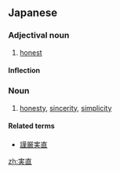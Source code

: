 ==Japanese==
{{ja-kanjitab|じつ|k1=じっ|ちょく|yomi=on}}

===Adjectival noun===
{{ja-adj|infl=な|じっちょく}}

# [[honest]]

====Inflection====
{{ja-na|じっちょく}}

===Noun===
{{ja-noun|じっちょく}}

# [[honesty]], [[sincerity]], [[simplicity]]

====Related terms====
* [[謹厳実直]]

[[zh:実直]]